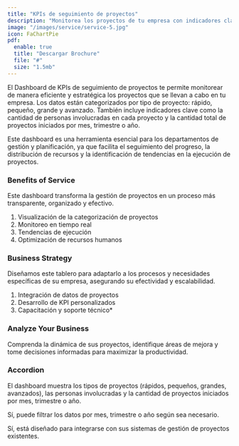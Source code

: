 ```yaml
---
title: "KPIs de seguimiento de proyectos"
description: "Monitorea los proyectos de tu empresa con indicadores clave de rendimiento personalizados."
image: "/images/service/service-5.jpg"
icon: FaChartPie
pdf:
  enable: true
  title: "Descargar Brochure"
  file: "#"
  size: "1.5mb"
---
```


El Dashboard de KPIs de seguimiento de proyectos te permite monitorear de manera eficiente y estratégica los proyectos que se llevan a cabo en tu empresa. Los datos están categorizados por tipo de proyecto: rápido, pequeño, grande y avanzado. También incluye indicadores clave como la cantidad de personas involucradas en cada proyecto y la cantidad total de proyectos iniciados por mes, trimestre o año.

Este dashboard es una herramienta esencial para los departamentos de gestión y planificación, ya que facilita el seguimiento del progreso, la distribución de recursos y la identificación de tendencias en la ejecución de proyectos.

### Benefits of Service  

Este dashboard transforma la gestión de proyectos en un proceso más transparente, organizado y efectivo.

1. Visualización de la categorización de proyectos
2. Monitoreo en tiempo real
3. Tendencias de ejecución
4. Optimización de recursos humanos

### Business Strategy  

Diseñamos este tablero para adaptarlo a los procesos y necesidades específicas de su empresa, asegurando su efectividad y escalabilidad.

1. Integración de datos de proyectos
2. Desarrollo de KPI personalizados
3. Capacitación y soporte técnico*

### Analyze Your Business  

Comprenda la dinámica de sus proyectos, identifique áreas de mejora y tome decisiones informadas para maximizar la productividad.

### Accordion  

<Accordion client:load title="¿Qué datos puede mostrar este tablero?">  

El dashboard muestra los tipos de proyectos (rápidos, pequeños, grandes, avanzados), las personas involucradas y la cantidad de proyectos iniciados por mes, trimestre o año.

</Accordion>  

<Accordion client:load title="¿Puede filtrar por períodos específicos?">  

Sí, puede filtrar los datos por mes, trimestre o año según sea necesario.

</Accordion>  

<Accordion client:load title="¿Es compatible con mis sistemas actuales?">  

Sí, está diseñado para integrarse con sus sistemas de gestión de proyectos existentes.

</Accordion>
